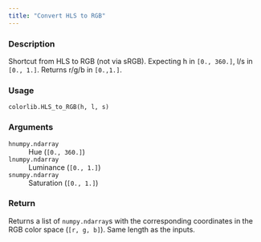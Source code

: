 ```yaml
---
title: "Convert HLS to RGB"
---
```


### Description

Shortcut from HLS to RGB (not via sRGB). Expecting h in `[0., 360.]`,
l/s in `[0., 1.]`. Returns r/g/b in `[0.,1.]`.

### Usage

<pre><code class='language-python'>colorlib.HLS_to_RGB(h, l, s)</code></pre>

### Arguments

<dl class="pyp-list param-list">
  <dt style = "white-space: nowrap; font-family: monospace; vertical-align: top">
   <code id="colorspace.colorlib.colorlib.HLS_to_RGB:h">h</code><code class="argument-class">numpy.ndarray</code>
  </dt>
 <dd>Hue (`[0., 360.]`)</dd>
  <dt style = "white-space: nowrap; font-family: monospace; vertical-align: top">
   <code id="colorspace.colorlib.colorlib.HLS_to_RGB:l">l</code><code class="argument-class">numpy.ndarray</code>
  </dt>
 <dd>Luminance (`[0., 1.]`)</dd>
  <dt style = "white-space: nowrap; font-family: monospace; vertical-align: top">
   <code id="colorspace.colorlib.colorlib.HLS_to_RGB:s">s</code><code class="argument-class">numpy.ndarray</code>
  </dt>
 <dd>Saturation (`[0., 1.]`)  </dd>
</dl>

### Return

Returns a list of `numpy.ndarray`s with the corresponding
coordinates in the RGB color space (`[r, g, b]`). Same length as
the inputs.
